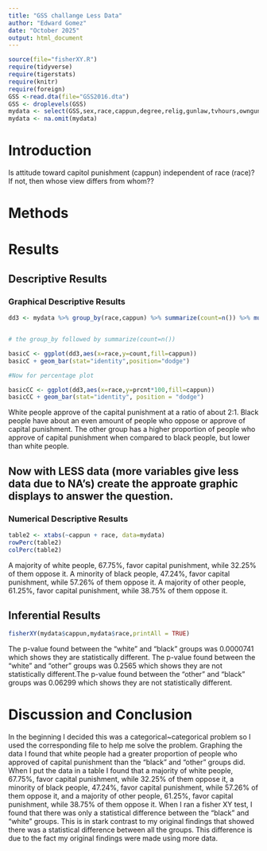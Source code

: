 ```yaml
---
title: "GSS challange Less Data"
author: "Edward Gomez"
date: "October 2025"
output: html_document
---
```




```r
source(file="fisherXY.R")
require(tidyverse)
require(tigerstats)
require(knitr)
require(foreign)
GSS <-read.dta(file="GSS2016.dta")
GSS <- droplevels(GSS)
mydata <- select(GSS,sex,race,cappun,degree,relig,gunlaw,tvhours,owngun,age,wordsum)
mydata <- na.omit(mydata)
```

# Introduction

<!--In this section you explain what you are trying to show.  Where did the data come from?  What is the research or other question you are trying to answer?.  If you skimp in this section expect to be marked down in your grade. Paint a picture of the project a couple of paragraphs is expected!-->

Is attitude toward capitol punishment (cappun) independent of race (race)?
If not, then whose view differs from whom??

# Methods

<!--Decide on your methods:  use "variable analysis" or other appropriate descriptors.  Make sure to choose at least one graphical method and at least one numerical method. Discuss what data manipulations may be needed for example subsetting or other binning procedures and what sort of graphical displays and inferential tools will be used!-->

# Results

<!--Divide this section into two sub-sections:  One for your descriptive  results and one for your inferential results.!-->

## Descriptive Results

### Graphical Descriptive Results

<!--Graphical results here.  Make sure to show your code.  Provide appropriate labels for axes, giving units if possible, and provide a good title for the graph, too.  Use the graphical results to describe the patterns if any that exist in the data as focused toward the research question. Bottom line is to explain the features of the graph that are relevant to conforming or departing to what is expected by your null hypothesis !-->

```r
dd3 <- mydata %>% group_by(race,cappun) %>% summarize(count=n()) %>% mutate(prcnt=count/sum(count))


# the group_by followed by summarize(count=n())

basicC <- ggplot(dd3,aes(x=race,y=count,fill=cappun))
basicC + geom_bar(stat="identity",position="dodge")

#Now for percentage plot

basicCC <- ggplot(dd3,aes(x=race,y=prcnt*100,fill=cappun)) 
basicCC + geom_bar(stat="identity", position = "dodge")
```

White people approve of the capital punishment at a ratio of about 2:1. Black people have about an even amount of people who oppose or approve of capital punishment. The other group has a higher proportion of people who approve of capital punishment when compared to black people, but lower than white people. 

## Now with LESS data (more variables give less data due to NA's) create the approate graphic displays to answer the question.





### Numerical Descriptive Results

<!--Numerical results go here. Use the numerical results to describe the patterns if any that exist in the data as focused toward the research question!-->
```r
table2 <- xtabs(~cappun + race, data=mydata)
rowPerc(table2)
colPerc(table2)
```

A majority of white people, 67.75%, favor capital punishment, while 32.25% of them oppose it. A minority of black people, 47.24%, favor capital punishment, while 57.26% of them oppose it. A majority of other people, 61.25%, favor capital punishment, while 38.75% of them oppose it.


## Inferential Results

<!--State hypothesis clearly.  Make sure your discussion of the inferential test covers all the aspects that the test output produces, such as test statistic, p-value etc.  Make a decision about the null hypothesis, explain the assumptions on which the selected test/procedure was based, and why the chosen procedure satisfys the assumptions and is appropriate to answer the research question!-->

```r
fisherXY(mydata$cappun,mydata$race,printAll = TRUE)
```

The p-value found between the "white" and "black" groups was 0.0000741 which shows they are statistically different. The p-value found between the "white" and "other" groups was 0.2565 which shows they are not statistically different.The p-value found between the "other" and "black" groups was 0.06299 which shows they are not statistically different.


# Discussion and Conclusion

<!--Discussion and conclusion here.  If you found a relationship be sure to consider whether the relationship occurs because one of the variavbles causes the other, or whether they perhasps are related for some other reason.  Watch the chapter 6 videos from the GeorgeTown videos collection.!-->

In the beginning I decided this was a categorical~categorical problem so I used the corresponding file to help me solve the problem. Graphing the data I found that white people had a greater proportion of people who approved of capital punishment than the "black" and "other" groups did. When I put the data in a table I found that a majority of white people, 67.75%, favor capital punishment, while 32.25% of them oppose it, a minority of black people, 47.24%, favor capital punishment, while 57.26% of them oppose it, and a majority of other people, 61.25%, favor capital punishment, while 38.75% of them oppose it. When I ran a fisher XY test, I found that there was only a statistical difference between the "black" and "white" groups. This is in stark contrast to my original findings that showed there was a statistical difference between all the groups. This difference is due to the fact my original findings were made using more data. 

